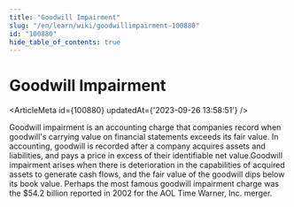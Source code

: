 ```yaml
---
title: "Goodwill Impairment"
slug: "/en/learn/wiki/goodwillimpairment-100880"
id: "100880"
hide_table_of_contents: true
---
```



# Goodwill Impairment

<ArticleMeta id={100880} updatedAt={'2023-09-26 13:58:51'} />
<div className='border-solid border-b border-t-0 my-4 border-[var(--ifm-color-gray-300)]' />

Goodwill impairment is an accounting charge that companies record when goodwill's carrying value on financial statements exceeds its fair value. In accounting, goodwill is recorded after a company acquires assets and liabilities, and pays a price in excess of their identifiable net value.Goodwill impairment arises when there is deterioration in the capabilities of acquired assets to generate cash flows, and the fair value of the goodwill dips below its book value. Perhaps the most famous goodwill impairment charge was the $54.2 billion reported in 2002 for the AOL Time Warner, Inc. merger.
